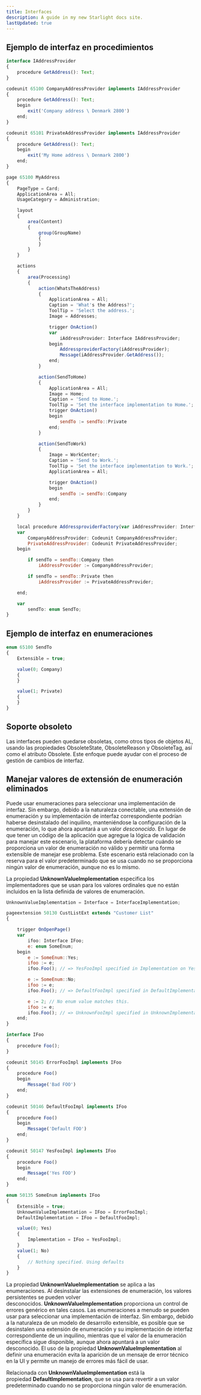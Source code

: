 ```yaml
---
title: Interfaces
description: A guide in my new Starlight docs site.
lastUpdated: true
---
```



## Ejemplo de interfaz en procedimientos

```jsx
interface IAddressProvider
{
    procedure GetAddress(): Text;
}
```

```jsx
codeunit 65100 CompanyAddressProvider implements IAddressProvider
{
    procedure GetAddress(): Text;
    begin
        exit('Company address \ Denmark 2800')
    end;
}
```

```jsx
codeunit 65101 PrivateAddressProvider implements IAddressProvider
{
    procedure GetAddress(): Text;
    begin
        exit('My Home address \ Denmark 2800')
    end;
}
```

```jsx
page 65100 MyAddress
{
    PageType = Card;
    ApplicationArea = All;
    UsageCategory = Administration;

    layout
    {
        area(Content)
        {
            group(GroupName)
            {
            }
        }
    }

    actions
    {
        area(Processing)
        {
            action(WhatsTheAddress)
            {
                ApplicationArea = All;
                Caption = 'What's the Address?';
                ToolTip = 'Select the address.';
                Image = Addresses;

                trigger OnAction()
                var
                    iAddressProvider: Interface IAddressProvider;
                begin
                    AddressproviderFactory(iAddressProvider);
                    Message(iAddressProvider.GetAddress());
                end;
            }

            action(SendToHome)
            {
                ApplicationArea = All;
                Image = Home;
                Caption = 'Send to Home.';
                ToolTip = 'Set the interface implementation to Home.';
                trigger OnAction()
                begin
                    sendTo := sendTo::Private
                end;
            }

            action(SendToWork)
            {
                Image = WorkCenter;
                Caption = 'Send to Work.';
                ToolTip = 'Set the interface implementation to Work.';
                ApplicationArea = All;

                trigger OnAction()
                begin
                    sendTo := sendTo::Company
                end;
            }
        }
    }

    local procedure AddressproviderFactory(var iAddressProvider: Interface IAddressProvider)
    var
        CompanyAddressProvider: Codeunit CompanyAddressProvider;
        PrivateAddressProvider: Codeunit PrivateAddressProvider;
    begin

        if sendTo = sendTo::Company then
            iAddressProvider := CompanyAddressProvider;

        if sendTo = sendTo::Private then
            iAddressProvider := PrivateAddressProvider;

    end;

    var
        sendTo: enum SendTo;
}
```

## Ejemplo de interfaz en enumeraciones

```jsx
enum 65100 SendTo
{
    Extensible = true;

    value(0; Company)
    {
    }

    value(1; Private)
    {
    }
}
```

## Soporte obsoleto

Las interfaces pueden quedarse obsoletas, como otros tipos de objetos AL, usando las propiedades ObsoleteState, ObsoleteReason y ObsoleteTag, así como el atributo Obsolete. Este enfoque puede ayudar con el proceso de gestión de cambios de interfaz.

## Manejar valores de extensión de enumeración eliminados

Puede usar enumeraciones para seleccionar una implementación de interfaz. Sin embargo, debido a la naturaleza conectable, una extensión de enumeración y su implementación de interfaz correspondiente podrían haberse desinstalado del inquilino, manteniéndose la configuración de la enumeración, lo que ahora apuntará a un valor *desconocido*. En lugar de que tener un código de la aplicación que agregue la lógica de validación para manejar este escenario, la plataforma debería detectar cuándo se proporciona un valor de enumeración no válido y permitir una forma extensible de manejar ese problema. Este escenario está relacionado con la reserva para el valor predeterminado que se usa cuando no se proporciona ningún valor de enumeración, aunque no es lo mismo.

La propiedad **UnknownValueImplementation** especifica los implementadores que se usan para los valores ordinales que no están incluidos en la lista definida de valores de enumeración.

```jsx
UnknownValueImplementation = Interface = InterfaceImplementation;
```

```jsx
pageextension 50130 CustListExt extends "Customer List"
{

    trigger OnOpenPage()
    var
        ifoo: Interface IFoo;
        e: enum SomeEnum;
    begin
        e := SomeEnum::Yes;
        ifoo := e;
        ifoo.Foo(); // => YesFooImpl specified in Implementation on Yes value

        e := SomeEnum::No;
        ifoo := e;
        ifoo.Foo(); // => DefaultFooImpl specified in DefaultImplementation

        e := 2; // No enum value matches this.
        ifoo := e;
        ifoo.Foo(); // => UnknownFooImpl specified in UnknownImplementation
    end;
}

interface IFoo
{
    procedure Foo();
}

codeunit 50145 ErrorFooImpl implements IFoo
{
    procedure Foo()
    begin
        Message('Bad FOO')
    end;
}

codeunit 50146 DefaultFooImpl implements IFoo
{
    procedure Foo()
    begin
        Message('Default FOO')
    end;
}

codeunit 50147 YesFooImpl implements IFoo
{
    procedure Foo()
    begin
        Message('Yes FOO')
    end;
}

enum 50135 SomeEnum implements IFoo
{
    Extensible = true;
    UnknownValueImplementation = IFoo = ErrorFooImpl;
    DefaultImplementation = IFoo = DefaultFooImpl;

    value(0; Yes)
    {
        Implementation = IFoo = YesFooImpl;
    }
    value(1; No)
    {
        // Nothing specified. Using defaults
    }
}

```

La propiedad **UnknownValueImplementation** se aplica a las enumeraciones. Al desinstalar las extensiones de enumeración, los valores persistentes se pueden volver desconocidos. **UnknownValueImplementation** proporciona un control de errores genérico en tales casos. Las enumeraciones a menudo se pueden usar para seleccionar una implementación de interfaz. Sin embargo, debido a la naturaleza de un modelo de desarrollo extensible, es posible que se desinstalen una extensión de enumeración y su implementación de interfaz correspondiente de un inquilino, mientras que el valor de la enumeración específica sigue disponible, aunque ahora apuntará a un valor desconocido. El uso de la propiedad **UnknownValueImplementation** al definir una enumeración evita la aparición de un mensaje de error técnico en la UI y permite un manejo de errores más fácil de usar.

Relacionada con **UnknownValueImplementation** está la propiedad **DefaultImplementation**, que se usa para revertir a un valor predeterminado cuando no se proporciona ningún valor de enumeración.